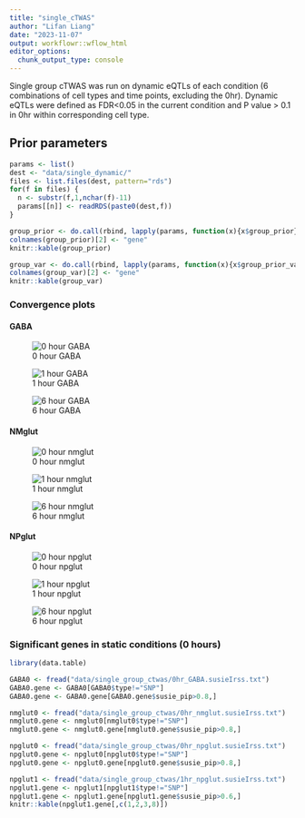 ```yaml
---
title: "single_cTWAS"
author: "Lifan Liang"
date: "2023-11-07"
output: workflowr::wflow_html
editor_options:
  chunk_output_type: console
---
```


Single group cTWAS was run on dynamic eQTLs of each condition (6 combinations of cell types and time points, excluding the 0hr). Dynamic eQTLs were defined as FDR<0.05 in the current condition and P value > 0.1 in 0hr within corresponding cell type.

## Prior parameters
```r
params <- list()
dest <- "data/single_dynamic/"
files <- list.files(dest, pattern="rds")
for(f in files) {
  n <- substr(f,1,nchar(f)-11)
  params[[n]] <- readRDS(paste0(dest,f))
}
```


```r
group_prior <- do.call(rbind, lapply(params, function(x){x$group_prior}))
colnames(group_prior)[2] <- "gene"
knitr::kable(group_prior)
```

```r
group_var <- do.call(rbind, lapply(params, function(x){x$group_prior_var}))
colnames(group_var)[2] <- "gene"
knitr::kable(group_var)
```

### Convergence plots

#### GABA

![0 hour GABA](assets/single_ctwas_plots/0hr_GABA.png)

![1 hour GABA](assets/single_ctwas_plots/1hr_GABA.png)

![6 hour GABA](assets/single_ctwas_plots/6hr_GABA.png)

#### NMglut
![0 hour nmglut](assets/single_ctwas_plots/0hr_nmglut.png)

![1 hour nmglut](assets/single_ctwas_plots/1hr_nmglut.png)

![6 hour nmglut](assets/single_ctwas_plots/6hr_nmglut.png)

#### NPglut

![0 hour npglut](assets/single_ctwas_plots/0hr_npglut.png)

![1 hour npglut](assets/single_ctwas_plots/1hr_npglut.png)

![6 hour npglut](assets/single_ctwas_plots/6hr_npglut.png)


### Significant genes in static conditions (0 hours)

```r
library(data.table)

GABA0 <- fread("data/single_group_ctwas/0hr_GABA.susieIrss.txt")
GABA0.gene <- GABA0[GABA0$type!="SNP"]
GABA0.gene <- GABA0.gene[GABA0.gene$susie_pip>0.8,]
```

```r
nmglut0 <- fread("data/single_group_ctwas/0hr_nmglut.susieIrss.txt")
nmglut0.gene <- nmglut0[nmglut0$type!="SNP"]
nmglut0.gene <- nmglut0.gene[nmglut0.gene$susie_pip>0.8,]
```

```r
npglut0 <- fread("data/single_group_ctwas/0hr_npglut.susieIrss.txt")
npglut0.gene <- npglut0[npglut0$type!="SNP"]
npglut0.gene <- npglut0.gene[npglut0.gene$susie_pip>0.8,]
```

```r
npglut1 <- fread("data/single_group_ctwas/1hr_npglut.susieIrss.txt")
npglut1.gene <- npglut1[npglut1$type!="SNP"]
npglut1.gene <- npglut1.gene[npglut1.gene$susie_pip>0.6,]
knitr::kable(npglut1.gene[,c(1,2,3,8)])
```


